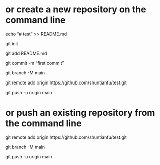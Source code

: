 
# or create a new repository on the command line

echo "# test" >> README.md

git init

git add README.md

git commit -m "first commit"

git branch -M main

git remote add origin https://github.com/shuntianfu/test.git

git push -u origin main

# or push an existing repository from the command line

git remote add origin https://github.com/shuntianfu/test.git

git branch -M main

git push -u origin main




                
                
